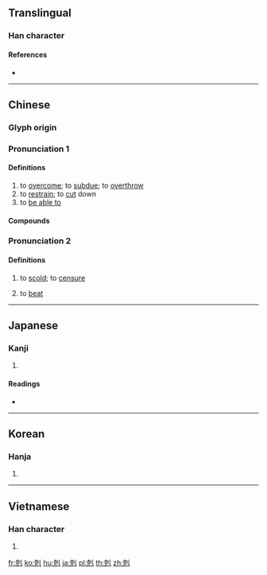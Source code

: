 {{also|克}}
==Translingual==

===Han character===
{{Han char|rn=18|rad=刀|as=07|sn=9|four=42210|canj=JULN,XJULN|ids=⿺克刂}}

====References====
* {{Han ref|kx=0140.130|dkj=02009|dj=0318.040|hdz=10339.030|uh=524B|ud=21067|bh=AB67|bd=43879}}

----

==Chinese==

===Glyph origin===
{{Han etym}}

===Pronunciation 1===
{{zh-forms|s=克|t2=克|alt=尅}}
{{zh-pron
|m=kè
|c=hak1,haak1
|mn=khek
|w=4kheq
|mc=y
|oc=y
|cat=v
}}

====Definitions====
{{zh-hanzi}}

# to [[overcome]]; to [[subdue]]; to [[overthrow]]
# to [[restrain]]; to [[cut]] down
# to [[be able to]]

====Compounds====
{{zh-der|天剋地衝|剋日|剋嗇|剋落|剋剝|慳吝苦剋|剋扣|剋期|剋意|剋星|剋核|剋夫|刑剋|剋化|扣剋|相生相剋|掊剋|相剋|沖剋|衝剋|裒剋}}

===Pronunciation 2===
{{zh-forms|alt=尅}}
{{zh-pron
|m=kēi
|cat=v
}}

====Definitions====
{{zh-hanzi}}

# {{lb|zh|colloquial}} to [[scold]]; to [[censure]]
# {{lb|zh|colloquial}} to [[beat]]

----

==Japanese==

===Kanji===
{{ja-kanji|grade=|rs=刀07}}

# {{defn|lang=ja|sort=刀07}}

====Readings====
* {{ja-readings|on=[[こく]] (koku)|kun=[[かつ]] (katsu)}}

----

==Korean==

===Hanja===
{{ko-hanja|hangeul=[[극]]|rv=geuk|mr=kŭk}}

# {{defn|lang=ko|sort=刀07}}

----

==Vietnamese==

===Han character===
{{vi-hantu|[[khắc]]|rs=刀07}}

# {{defn|lang=vi|sort=刀07}}

[[fr:剋]]
[[ko:剋]]
[[hu:剋]]
[[ja:剋]]
[[pl:剋]]
[[th:剋]]
[[zh:剋]]